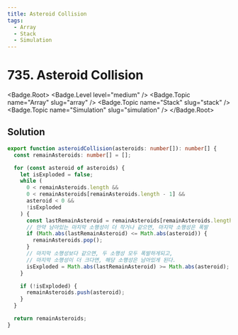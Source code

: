 ```yaml
---
title: Asteroid Collision
tags:
  - Array
  - Stack
  - Simulation
---
```


# 735. Asteroid Collision

<Badge.Root>
  <Badge.Level level="medium" />
  <Badge.Topic name="Array" slug="array" />
  <Badge.Topic name="Stack" slug="stack" />
  <Badge.Topic name="Simulation" slug="simulation" />
</Badge.Root>

## Solution

```typescript filename="solution.ts" copy
export function asteroidCollision(asteroids: number[]): number[] {
  const remainAsteroids: number[] = [];

  for (const asteroid of asteroids) {
    let isExploded = false;
    while (
      0 < remainAsteroids.length &&
      0 < remainAsteroids[remainAsteroids.length - 1] &&
      asteroid < 0 &&
      !isExploded
    ) {
      const lastRemainAsteroid = remainAsteroids[remainAsteroids.length - 1];
      // 만약 남아있는 마지막 소행성이 더 작거나 같으면, 마지막 소행성은 폭발
      if (Math.abs(lastRemainAsteroid) <= Math.abs(asteroid)) {
        remainAsteroids.pop();
      }
      // 마지막 소행성보다 같으면, 두 소행성 모두 폭발하게되고,
      // 마지막 소행성이 더 크다면, 해당 소행성은 남아있게 된다.
      isExploded = Math.abs(lastRemainAsteroid) >= Math.abs(asteroid);
    }

    if (!isExploded) {
      remainAsteroids.push(asteroid);
    }
  }

  return remainAsteroids;
}
```

<ProblemLink
  codingSite="leetcode"
  href="https://leetcode.com/problems/asteroid-collision"
  title="Asteroid Collision"
/>
